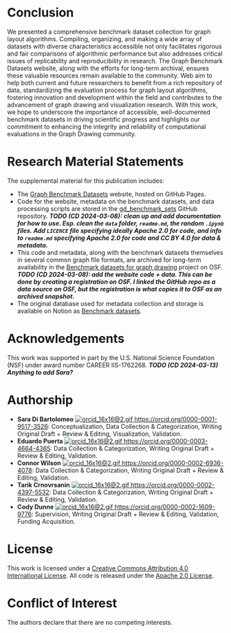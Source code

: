 # Conclusion {#sec-conclusion}

We presented a comprehensive benchmark dataset collection for graph layout algorithms. Compiling, organizing, and making a wide array of datasets with diverse characteristics accessible not only facilitates rigorous and fair comparisons of algorithmic performance but also addresses critical issues of replicability and reproducibility in research. The Graph Benchmark Datasets website, along with the efforts for long-term archival, ensures these valuable resources remain available to the community. Web aim to help both current and future researchers to benefit from a rich repository of data, standardizing the evaluation process for graph layout algorithms, fostering innovation and development within the field and contributes to the advancement of graph drawing and visualization research. With this work, we hope to underscore the importance of accessible, well-documented benchmark datasets in driving scientific progress and highlights our commitment to enhancing the integrity and reliability of computational evaluations in the Graph Drawing community.

# Research Material Statements {#sec-research-statements}

The supplemental material for this publication includes:

* The [Graph Benchmark Datasets](https://visdunneright.github.io/gd_benchmark_sets/) website, hosted on GitHub Pages.
* Code for the website, metadata on the benchmark datasets, and data processing scripts are stored in the [gd_benchmark_sets](https://github.com/visdunneright/gd_benchmark_sets/) GitHub repository. **_TODO (CD 2024-03-08): clean up and add documentation for how to use. Esp. clean the `data` folder, `readme.md`, the random `.ipynb` files. Add `LICENCE` file specifying ideally Apache 2.0 for code, and info to `readme.md` specifying Apache 2.0 for code and CC BY 4.0 for data & metadata._**
* This code and metadata, along with the benchmark datasets themselves in several common graph file formats, are archived for long-term availability in the [Benchmark datasets for graph drawing](https://osf.io/j7ucv/) project on OSF. **_TODO  (CD 2024-03-08): add the website code + data. This can be done by creating a registration on OSF. I linked the GitHub repo as a data source on OSF, but the registration is what copies it to OSF as an archived snapshot._**
* The original database used for metadata collection and storage is available on Notion as [Benchmark datasets](https://picorana.notion.site/64e0439269f9497799025562a4087ce1?v=271e88e50ca24ee0bfd1c99ffa25daf5&pvs=74).

# Acknowledgements

This work was supported in part by the U.S. National Science Foundation (NSF) under award number CAREER IIS-1762268.
**_TODO (CD 2024-03-13) Anything to add Sara?_**

# Authorship {#sec-authorship}

* **Sara Di Bartolomeo** [![orcid_16x16@2.gif](${await FileAttachment("orcid_16x16@2.gif").url()}) https://orcid.org/0000-0001-9517-3526](https://orcid.org/0000-0001-9517-3526): Conceptualization, Data Collection & Categorization, Writing Original Draft + Review & Editing, Visualization, Validation.
* **Eduardo Puerta** [![orcid_16x16@2.gif](${await FileAttachment("orcid_16x16@2.gif").url()}) https://orcid.org/0000-0003-4664-4365](https://orcid.org/0000-0003-4664-4365): Data Collection & Categorization, Writing Original Draft + Review & Editing, Validation.
* **Connor Wilson** [![orcid_16x16@2.gif](${await FileAttachment("orcid_16x16@2.gif").url()}) https://orcid.org/0000-0002-6936-4078](https://orcid.org/0000-0002-6936-4078): Data Collection & Categorization, Writing Original Draft + Review & Editing, Validation.
* **Tarik Crnovrsanin** [![orcid_16x16@2.gif](${await FileAttachment("orcid_16x16@2.gif").url()}) https://orcid.org/0000-0002-4397-5532](https://orcid.org/0000-0002-4397-5532): Data Collection & Categorization, Writing Original Draft + Review & Editing, Validation.
* **Cody Dunne** [![orcid_16x16@2.gif](${await FileAttachment("orcid_16x16@2.gif").url()}) https://orcid.org/0000-0002-1609-9776](https://orcid.org/0000-0002-1609-9776): Supervision, Writing Original Draft + Review & Editing, Validation, Funding Acquisition.

# License 

This work is licensed under a [Creative Commons Attribution 4.0 International License](https://creativecommons.org/licenses/by/4.0/). All code is released under the [Apache 2.0 License](https://opensource.org/license/apache-2-0).

# Conflict of Interest

The authors declare that there are no competing interests.